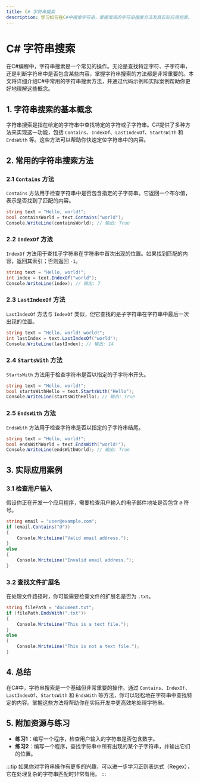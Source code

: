 ```yaml
---
title: C# 字符串搜索
description: 学习如何在C#中搜索字符串，掌握常用的字符串搜索方法及其实际应用场景。
---
```


# C# 字符串搜索

在C#编程中，字符串搜索是一个常见的操作。无论是查找特定字符、子字符串，还是判断字符串中是否包含某些内容，掌握字符串搜索的方法都是非常重要的。本文将详细介绍C#中常用的字符串搜索方法，并通过代码示例和实际案例帮助你更好地理解这些概念。

## 1. 字符串搜索的基本概念

字符串搜索是指在给定的字符串中查找特定的字符或子字符串。C#提供了多种方法来实现这一功能，包括 `Contains`、`IndexOf`、`LastIndexOf`、`StartsWith` 和 `EndsWith` 等。这些方法可以帮助你快速定位字符串中的内容。

## 2. 常用的字符串搜索方法

### 2.1 `Contains` 方法

`Contains` 方法用于检查字符串中是否包含指定的子字符串。它返回一个布尔值，表示是否找到了匹配的内容。

```csharp
string text = "Hello, world!";
bool containsWorld = text.Contains("world");
Console.WriteLine(containsWorld); // 输出: True
```

### 2.2 `IndexOf` 方法

`IndexOf` 方法用于查找子字符串在字符串中首次出现的位置。如果找到匹配的内容，返回其索引；否则返回 `-1`。

```csharp
string text = "Hello, world!";
int index = text.IndexOf("world");
Console.WriteLine(index); // 输出: 7
```

### 2.3 `LastIndexOf` 方法

`LastIndexOf` 方法与 `IndexOf` 类似，但它查找的是子字符串在字符串中最后一次出现的位置。

```csharp
string text = "Hello, world! world!";
int lastIndex = text.LastIndexOf("world");
Console.WriteLine(lastIndex); // 输出: 14
```

### 2.4 `StartsWith` 方法

`StartsWith` 方法用于检查字符串是否以指定的子字符串开头。

```csharp
string text = "Hello, world!";
bool startsWithHello = text.StartsWith("Hello");
Console.WriteLine(startsWithHello); // 输出: True
```

### 2.5 `EndsWith` 方法

`EndsWith` 方法用于检查字符串是否以指定的子字符串结尾。

```csharp
string text = "Hello, world!";
bool endsWithWorld = text.EndsWith("world!");
Console.WriteLine(endsWithWorld); // 输出: True
```

## 3. 实际应用案例

### 3.1 检查用户输入

假设你正在开发一个应用程序，需要检查用户输入的电子邮件地址是否包含 `@` 符号。

```csharp
string email = "user@example.com";
if (email.Contains("@"))
{
    Console.WriteLine("Valid email address.");
}
else
{
    Console.WriteLine("Invalid email address.");
}
```

### 3.2 查找文件扩展名

在处理文件路径时，你可能需要检查文件的扩展名是否为 `.txt`。

```csharp
string filePath = "document.txt";
if (filePath.EndsWith(".txt"))
{
    Console.WriteLine("This is a text file.");
}
else
{
    Console.WriteLine("This is not a text file.");
}
```

## 4. 总结

在C#中，字符串搜索是一个基础但非常重要的操作。通过 `Contains`、`IndexOf`、`LastIndexOf`、`StartsWith` 和 `EndsWith` 等方法，你可以轻松地在字符串中查找特定的内容。掌握这些方法将帮助你在实际开发中更高效地处理字符串。

## 5. 附加资源与练习

- **练习1**：编写一个程序，检查用户输入的字符串是否包含数字。
- **练习2**：编写一个程序，查找字符串中所有出现的某个子字符串，并输出它们的位置。

:::tip
如果你对字符串操作有更多的兴趣，可以进一步学习正则表达式（Regex），它在处理复杂的字符串匹配时非常有用。
:::